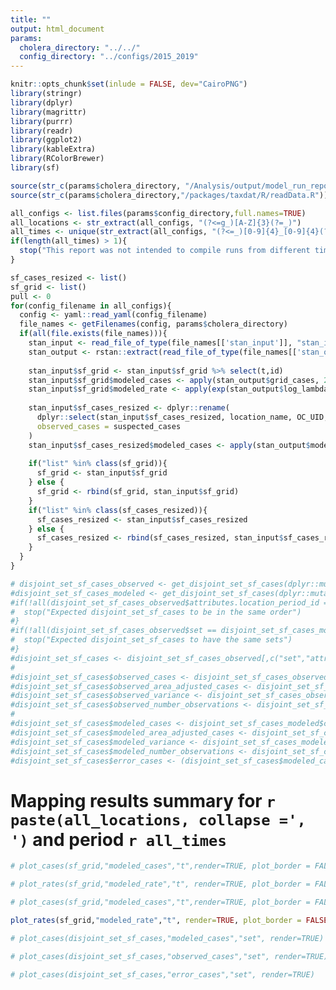 ```yaml
---
title: ""
output: html_document
params:
  cholera_directory: "../../"
  config_directory: "../configs/2015_2019"
---
```

```r
knitr::opts_chunk$set(inlude = FALSE, dev="CairoPNG")
library(stringr)
library(dplyr)
library(magrittr)
library(purrr)
library(readr)
library(ggplot2)
library(kableExtra)
library(RColorBrewer)
library(sf)

source(str_c(params$cholera_directory, "/Analysis/output/model_run_report_helpers.R"))
source(str_c(params$cholera_directory,"/packages/taxdat/R/readData.R"))
```

```r
all_configs <- list.files(params$config_directory,full.names=TRUE)
all_locations <- str_extract(all_configs, "(?<=g_)[A-Z]{3}(?=_)")
all_times <- unique(str_extract(all_configs, "(?<=_)[0-9]{4}_[0-9]{4}(?=\\.)"))
if(length(all_times) > 1){
  stop("This report was not intended to compile runs from different time ranges")
}

sf_cases_resized <- list()
sf_grid <- list()
pull <- 0
for(config_filename in all_configs){
  config <- yaml::read_yaml(config_filename)
  file_names <- getFilenames(config, params$cholera_directory)
  if(all(file.exists(file_names))){
    stan_input <- read_file_of_type(file_names[['stan_input']], "stan_input")
    stan_output <- rstan::extract(read_file_of_type(file_names[['stan_output']], "model.rand"))
    
    stan_input$sf_grid <- stan_input$sf_grid %>% select(t,id)
    stan_input$sf_grid$modeled_cases <- apply(stan_output$grid_cases, 2, mean)
    stan_input$sf_grid$modeled_rate <- apply(exp(stan_output$log_lambda), 2, mean)
  
    stan_input$sf_cases_resized <- dplyr::rename(
      dplyr::select(stan_input$sf_cases_resized, location_name, OC_UID,TL,TR,suspected_cases),
      observed_cases = suspected_cases
    )
    stan_input$sf_cases_resized$modeled_cases <- apply(stan_output$modeled_cases,2,mean)
  
    if("list" %in% class(sf_grid)){
      sf_grid <- stan_input$sf_grid
    } else {
      sf_grid <- rbind(sf_grid, stan_input$sf_grid)
    }
    if("list" %in% class(sf_cases_resized)){
      sf_cases_resized <- stan_input$sf_cases_resized
    } else {
      sf_cases_resized <- rbind(sf_cases_resized, stan_input$sf_cases_resized)
    }
  }
}

# disjoint_set_sf_cases_observed <- get_disjoint_set_sf_cases(dplyr::mutate(sf_cases_resized,attributes.fields.suspected_cases = observed_cases))
#disjoint_set_sf_cases_modeled <- get_disjoint_set_sf_cases(dplyr::mutate(sf_cases_resized,attributes.fields.suspected_cases = modeled_cases))
#if(!all(disjoint_set_sf_cases_observed$attributes.location_period_id == disjoint_set_sf_cases_modeled$attributes.location_period_id,na.rm=TRUE)){
#  stop("Expected disjoint_set_sf_cases to be in the same order")
#}
#if(!all(disjoint_set_sf_cases_observed$set == disjoint_set_sf_cases_modeled$set,na.rm=TRUE)){
#  stop("Expected disjoint_set_sf_cases to have the same sets")
#}
#disjoint_set_sf_cases <- disjoint_set_sf_cases_observed[,c("set","attributes.location_period_id")]
#
#disjoint_set_sf_cases$observed_cases <- disjoint_set_sf_cases_observed$cases
#disjoint_set_sf_cases$observed_area_adjusted_cases <- disjoint_set_sf_cases_observed$area_adjusted_cases
#disjoint_set_sf_cases$observed_variance <- disjoint_set_sf_cases_observed$variance
#disjoint_set_sf_cases$observed_number_observations <- disjoint_set_sf_cases_observed$observations
#
#disjoint_set_sf_cases$modeled_cases <- disjoint_set_sf_cases_modeled$cases
#disjoint_set_sf_cases$modeled_area_adjusted_cases <- disjoint_set_sf_cases_modeled$area_adjusted_cases
#disjoint_set_sf_cases$modeled_variance <- disjoint_set_sf_cases_modeled$variance
#disjoint_set_sf_cases$modeled_number_observations <- disjoint_set_sf_cases_modeled$observations
#disjoint_set_sf_cases$error_cases <- (disjoint_set_sf_cases$modeled_cases - disjoint_set_sf_cases$observed_cases)
```


# Mapping results summary for `r paste(all_locations, collapse =', ')` and period `r all_times`

```r
# plot_cases(sf_grid,"modeled_cases","t",render=TRUE, plot_border = FALSE)
```

```r
# plot_rates(sf_grid,"modeled_rate","t", render=TRUE, plot_border = FALSE)
```

```r
# plot_cases(sf_grid,"modeled_cases","t",render=TRUE, plot_border = FALSE, use_log = TRUE)
```

```r
plot_rates(sf_grid,"modeled_rate","t", render=TRUE, plot_border = FALSE, use_log = TRUE, plot_file = "full_log_rates.pdf", width=1620,height=1080)
```

```r
# plot_cases(disjoint_set_sf_cases,"modeled_cases","set", render=TRUE)
```

```r
# plot_cases(disjoint_set_sf_cases,"observed_cases","set", render=TRUE)
```

```r
# plot_cases(disjoint_set_sf_cases,"error_cases","set", render=TRUE)
```
